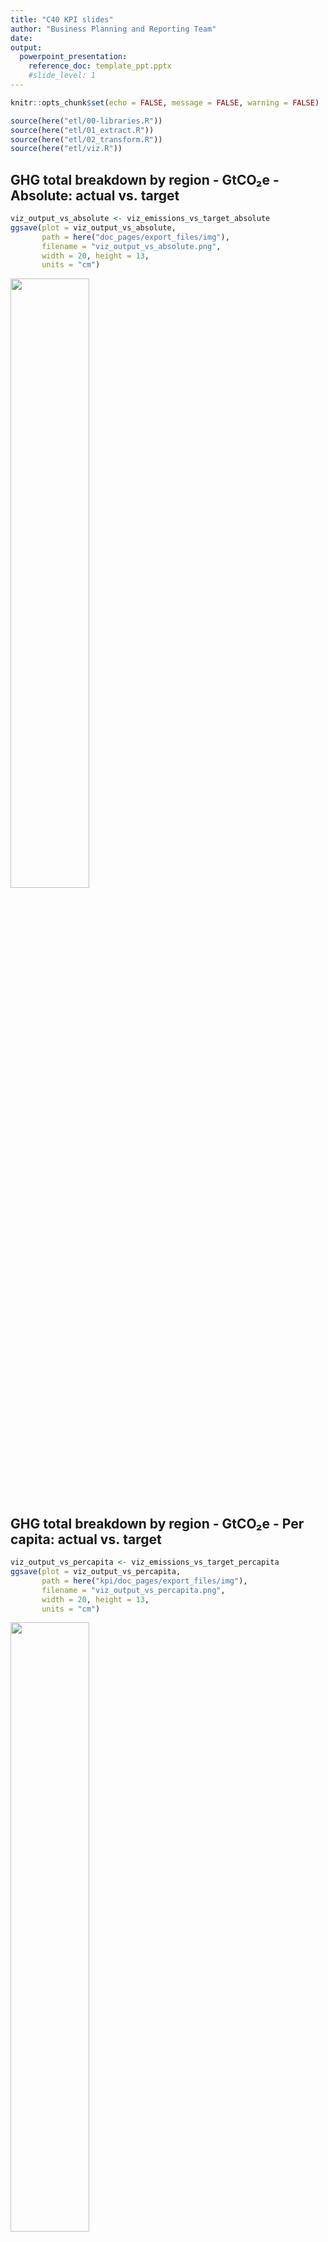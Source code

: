 ```yaml
---
title: "C40 KPI slides"
author: "Business Planning and Reporting Team"
date: 
output: 
  powerpoint_presentation:
    reference_doc: template_ppt.pptx
    #slide_level: 1
---
```


```r
knitr::opts_chunk$set(echo = FALSE, message = FALSE, warning = FALSE)
```

```r
source(here("etl/00-libraries.R"))
source(here("etl/01_extract.R"))
source(here("etl/02_transform.R"))
source(here("etl/viz.R"))
```


## GHG total breakdown by region - GtCO₂e - Absolute: actual vs. target

```r
viz_output_vs_absolute <- viz_emissions_vs_target_absolute
ggsave(plot = viz_output_vs_absolute, 
       path = here("doc_pages/export_files/img"),
       filename = "viz_output_vs_absolute.png",
       width = 20, height = 13,
       units = "cm")
```

![](../../../kpi/doc_pages/export_files/img/viz_outout_absolute.png){width=50%}




## GHG total breakdown by region - GtCO₂e - Per capita: actual vs. target

```r
viz_output_vs_percapita <- viz_emissions_vs_target_percapita
ggsave(plot = viz_output_vs_percapita, 
       path = here("kpi/doc_pages/export_files/img"),
       filename = "viz_output_vs_percapita.png",
       width = 20, height = 13,
       units = "cm")
```

![](../../../kpi/doc_pages/export_files/img/viz_outout_percapita.png){width=50%}

## GHG historical by region - GtCO₂e - TOTAL

```r
viz_output_hist_absolute <- viz_emissions_history_absolute
ggsave(plot = viz_output_hist_absolute, 
       path = here("kpi/doc_pages/export_files/img"),
       filename = "viz_output_hist_absolute.png",
       width = 20, height = 13,
       units = "cm")
```

![](../../../kpi/doc_pages/export_files/img/viz_output_hist_absolute.png){width=50%}


## GHG historical by region - tCO₂e - PER CAPITA

```r
viz_output_hist_percapita <- viz_emissions_history_percapita
ggsave(plot = viz_output_hist_percapita, 
       path = here("kpi/doc_pages/export_files/img"),
       filename = "viz_output_hist_percapita.png",
       width = 20, height = 13,
       units = "cm")
```

![](../../../kpi/doc_pages/export_files/img/viz_output_hist_percapita.png){width=50%}


## OVERALL GHG TREND

## Mode share

## Electric chargers

## HIAs

## City vs national gov emission reduction